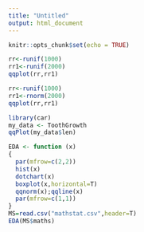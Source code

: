 ```yaml
---
title: "Untitled"
output: html_document
---
```


```r
knitr::opts_chunk$set(echo = TRUE)
```

```r
rr<-runif(1000)
rr1<-runif(2000)
qqplot(rr,rr1)
```


```r
rr<-runif(1000)
rr1<-rnorm(2000)
qqplot(rr,rr1)
```

```r
library(car)
my_data <- ToothGrowth
qqPlot(my_data$len)
```

```r
EDA <- function (x)
{ 
  par(mfrow=c(2,2))              
  hist(x)                        
  dotchart(x)                    
  boxplot(x,horizontal=T)        
  qqnorm(x);qqline(x)            
  par(mfrow=c(1,1))              
}
MS=read.csv("mathstat.csv",header=T)
EDA(MS$maths)

```









